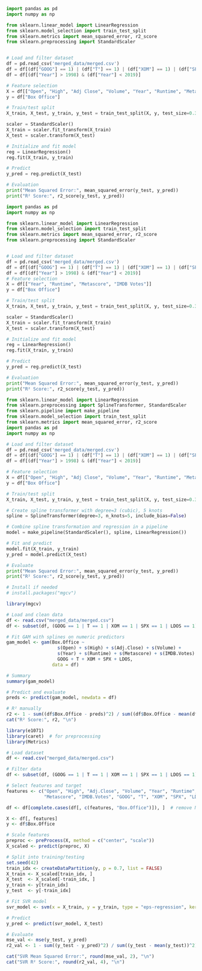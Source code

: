 ```python
import pandas as pd
import numpy as np 

from sklearn.linear_model import LinearRegression
from sklearn.model_selection import train_test_split
from sklearn.metrics import mean_squared_error, r2_score
from sklearn.preprocessing import StandardScaler


# Load and filter dataset
df = pd.read_csv('merged_data/merged.csv')
df = df[(df["GOOG"] == 1) | (df["T"] == 1) | (df["XOM"] == 1) | (df["SPX"] == 1) | (df["LDOS"] == 1)]
df = df[(df["Year"] > 1998) & (df["Year"] < 2019)]

# Feature selection
X = df[["Open", "High", "Adj Close", "Volume", "Year", "Runtime", "Metascore", "IMDB Votes", "GOOG", "T", "XOM", "SPX", "LDOS"]]
y = df["Box Office"]

# Train/test split
X_train, X_test, y_train, y_test = train_test_split(X, y, test_size=0.3, random_state=42)

scaler = StandardScaler()
X_train = scaler.fit_transform(X_train)
X_test = scaler.transform(X_test)

# Initialize and fit model
reg = LinearRegression()
reg.fit(X_train, y_train)

# Predict
y_pred = reg.predict(X_test)

# Evaluation
print("Mean Squared Error:", mean_squared_error(y_test, y_pred))
print("R² Score:", r2_score(y_test, y_pred))
```

```python
import pandas as pd
import numpy as np 

from sklearn.linear_model import LinearRegression
from sklearn.model_selection import train_test_split
from sklearn.metrics import mean_squared_error, r2_score
from sklearn.preprocessing import StandardScaler


# Load and filter dataset
df = pd.read_csv('merged_data/merged.csv')
df = df[(df["GOOG"] == 1) | (df["T"] == 1) | (df["XOM"] == 1) | (df["SPX"] == 1) | (df["LDOS"] == 1)]
df = df[(df["Year"] > 1998) & (df["Year"] < 2019)]
# Feature selection
X = df[["Year", "Runtime", "Metascore", "IMDB Votes"]]
y = df["Box Office"]

# Train/test split
X_train, X_test, y_train, y_test = train_test_split(X, y, test_size=0.3, random_state=42)

scaler = StandardScaler()
X_train = scaler.fit_transform(X_train)
X_test = scaler.transform(X_test)

# Initialize and fit model
reg = LinearRegression()
reg.fit(X_train, y_train)

# Predict
y_pred = reg.predict(X_test)

# Evaluation
print("Mean Squared Error:", mean_squared_error(y_test, y_pred))
print("R² Score:", r2_score(y_test, y_pred))
```


```python
from sklearn.linear_model import LinearRegression
from sklearn.preprocessing import SplineTransformer, StandardScaler
from sklearn.pipeline import make_pipeline
from sklearn.model_selection import train_test_split
from sklearn.metrics import mean_squared_error, r2_score
import pandas as pd
import numpy as np

# Load and filter dataset
df = pd.read_csv('merged_data/merged.csv')
df = df[(df["GOOG"] == 1) | (df["T"] == 1) | (df["XOM"] == 1) | (df["SPX"] == 1) | (df["LDOS"] == 1)]
df = df[(df["Year"] > 1998) & (df["Year"] < 2019)]

# Feature selection
X = df[["Open", "High", "Adj Close", "Volume", "Year", "Runtime", "Metascore", "IMDB Votes", "GOOG", "T", "XOM", "SPX", "LDOS"]]
y = df["Box Office"]

# Train/test split
X_train, X_test, y_train, y_test = train_test_split(X, y, test_size=0.3, random_state=42)

# Create spline transformer with degree=3 (cubic), 5 knots
spline = SplineTransformer(degree=3, n_knots=5, include_bias=False)

# Combine spline transformation and regression in a pipeline
model = make_pipeline(StandardScaler(), spline, LinearRegression())

# Fit and predict
model.fit(X_train, y_train)
y_pred = model.predict(X_test)

# Evaluate
print("Mean Squared Error:", mean_squared_error(y_test, y_pred))
print("R² Score:", r2_score(y_test, y_pred))

```


```r
# Install if needed
# install.packages("mgcv")

library(mgcv)

# Load and clean data
df <- read.csv("merged_data/merged.csv")
df <- subset(df, (GOOG == 1 | T == 1 | XOM == 1 | SPX == 1 | LDOS == 1) & Year > 1998 & Year < 2019)

# Fit GAM with splines on numeric predictors
gam_model <- gam(Box.Office ~ 
                   s(Open) + s(High) + s(Adj.Close) + s(Volume) + 
                   s(Year) + s(Runtime) + s(Metascore) + s(IMDB.Votes) +
                   GOOG + T + XOM + SPX + LDOS,
                 data = df)

# Summary
summary(gam_model)

# Predict and evaluate
preds <- predict(gam_model, newdata = df)

# R² manually
r2 <- 1 - sum((df$Box.Office - preds)^2) / sum((df$Box.Office - mean(df$Box.Office))^2)
cat("R² Score:", r2, "\n")

```

```r
library(e1071)
library(caret)  # for preprocessing
library(Metrics) 

# Load dataset
df <- read.csv("merged_data/merged.csv")

# Filter data
df <- subset(df, (GOOG == 1 | T == 1 | XOM == 1 | SPX == 1 | LDOS == 1) & Year > 1998 & Year < 2019)

# Select features and target
features <- c("Open", "High", "Adj.Close", "Volume", "Year", "Runtime", 
              "Metascore", "IMDB.Votes", "GOOG", "T", "XOM", "SPX", "LDOS")

df <- df[complete.cases(df[, c(features, "Box.Office")]), ]  # remove NAs

X <- df[, features]
y <- df$Box.Office

# Scale features
preproc <- preProcess(X, method = c("center", "scale"))
X_scaled <- predict(preproc, X)

# Split into training/testing
set.seed(42)
train_idx <- createDataPartition(y, p = 0.7, list = FALSE)
X_train <- X_scaled[train_idx, ]
X_test  <- X_scaled[-train_idx, ]
y_train <- y[train_idx]
y_test  <- y[-train_idx]

# Fit SVR model
svr_model <- svm(x = X_train, y = y_train, type = "eps-regression", kernel = "radial")

# Predict
y_pred <- predict(svr_model, X_test)

# Evaluate
mse_val <- mse(y_test, y_pred)
r2_val <- 1 - sum((y_test - y_pred)^2) / sum((y_test - mean(y_test))^2)

cat("SVR Mean Squared Error:", round(mse_val, 2), "\n")
cat("SVR R² Score:", round(r2_val, 4), "\n")
```
